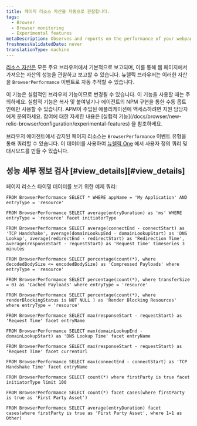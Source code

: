 ```yaml
---
title: 페이지 리소스 자산을 자동으로 관찰합니다.
tags:
  - Browser
  - Browser monitoring
  - Experimental features
metaDescription: Observes and reports on the performance of your webpages by automatically observing page resource timings.
freshnessValidatedDate: never
translationType: machine
---
```


[리소스 자산은](https://developer.mozilla.org/en-US/docs/Web/API/PerformanceResourceTiming) 모든 주요 브라우저에서 기본적으로 보고되며, 이를 통해 웹 페이지에서 가져오는 자산의 성능을 관찰하고 보고할 수 있습니다. 뉴렐릭 브라우저는 이러한 자산을 `BrowserPerformance` 이벤트로 자동 추적할 수 있습니다.

<Callout variant="important">
  이 기능은 실험적인 브라우저 기능이므로 변경될 수 있습니다. 이 기능을 사용할 때는 주의하세요. 실험적 기능은 복사 및 붙여넣기나 에이전트의 NPM 구현을 통한 수동 옵트인에만 사용할 수 있습니다. APM이 주입된 애플리케이션에 액세스하려면 지원 담당자에게 문의하세요. 참여에 대한 자세한 내용은 [실험적 기능](/docs/browser/new-relic-browser/configuration/experimental-features) 을 참조하세요.
</Callout>

브라우저 에이전트에서 감지된 페이지 리소스는 `BrowserPerformance` 이벤트 유형을 통해 쿼리할 수 있습니다. 이 데이터를 사용하여 [뉴렐릭 One](/docs/new-relic-one/use-new-relic-one/get-started/introduction-new-relic-one) 에서 사용자 정의 쿼리 및 대시보드를 만들 수 있습니다.

## 성능 세부 정보 검사 [#view\_details][#view_details]

페이지 리소스 타이밍 데이터를 보기 위한 예제 쿼리:

```nrql
FROM BrowserPerformance SELECT * WHERE appName = 'My Application' AND entryType = 'resource'
```

```nrql
FROM BrowserPerformance SELECT average(entryDuration) as 'ms' WHERE entryType = 'resource' facet initiatorType
```

```nrql
FROM BrowserPerformance SELECT average(connectEnd - connectStart) as 'TCP Handshake', average(domainLookupEnd - domainLookupStart) as 'DNS Lookup', average(redirectEnd - redirectStart) as 'Redirection Time', average(responseStart - requestStart) as 'Request Time' timeseries 3 minutes
```

```nrql
FROM BrowserPerformance SELECT percentage(count(*), where decodedBodySize <= encodedBodySize) as 'Compressed Payloads' where entryType = 'resource'
```

```nrql
FROM BrowserPerformance SELECT percentage(count(*), where transferSize = 0) as 'Cached Payloads' where entryType = 'resource'
```

```nrql
FROM BrowserPerformance SELECT percentage(count(*), where renderBlockingStatus is NOT NULL ) as 'Render Blocking Resources' where entryType = 'resource'
```

```nrql
FROM BrowserPerformance SELECT max(responseStart - requestStart) as 'Request Time' facet entryName
```

```nrql
FROM BrowserPerformance SELECT max(domainLookupEnd - domainLookupStart) as 'DNS Lookup Time' facet entryName
```

```nrql
FROM BrowserPerformance SELECT max(responseStart - requestStart) as 'Request Time' facet currentUrl
```

```nrql
FROM BrowserPerformance SELECT max(connectEnd - connectStart) as 'TCP Handshake Time' facet entryName
```

```nrql
FROM BrowserPerformance SELECT count(*) where firstParty is true facet initiatorType limit 100
```

```nrql
FROM BrowserPerformance SELECT count(*) facet cases(where firstParty is true as 'First Party Asset')
```

```nrql
FROM BrowserPerformance SELECT average(entryDuration) facet cases(where firstParty is true as 'First Party Asset', where 1=1 as Other)
```